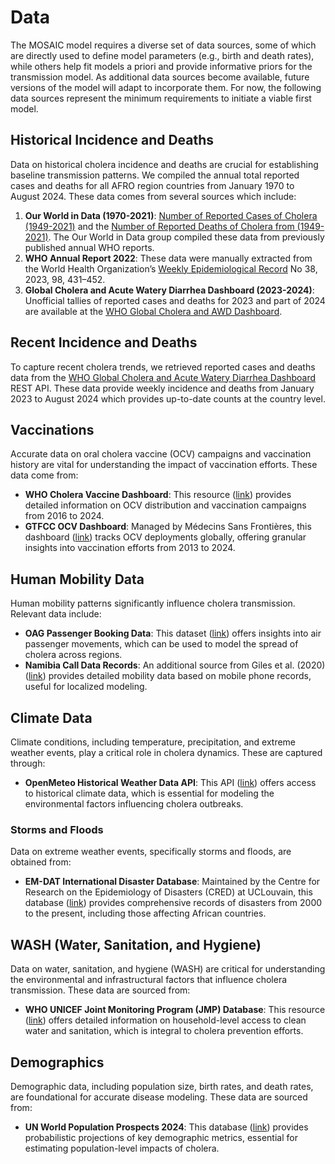 <!-- Google tag (gtag.js) -->
<script async src="https://www.googletagmanager.com/gtag/js?id=G-DKRGVPD7GE"></script>
<script>
  window.dataLayer = window.dataLayer || [];
  function gtag(){dataLayer.push(arguments);}
  gtag('js', new Date());

  gtag('config', 'G-DKRGVPD7GE');
</script>

# Data

The MOSAIC model requires a diverse set of data sources, some of which are directly used to define model parameters (e.g., birth and death rates), while others help fit models a priori and provide informative priors for the transmission model. As additional data sources become available, future versions of the model will adapt to incorporate them. For now, the following data sources represent the minimum requirements to initiate a viable first model.

## Historical Incidence and Deaths

Data on historical cholera incidence and deaths are crucial for establishing baseline transmission patterns. We compiled the annual total reported cases and deaths for all AFRO region countries from January 1970 to August 2024. These data comes from several sources which include:


1. **Our World in Data (1970-2021)**: [Number of Reported Cases of Cholera (1949-2021)](https://ourworldindata.org/grapher/number-reported-cases-of-cholera) and the [Number of Reported Deaths of Cholera from (1949-2021)](https://ourworldindata.org/grapher/number-of-reported-cholera-deaths). The Our World in Data group compiled these data from previously published annual WHO reports. 
2. **WHO Annual Report 2022**: These data were manually extracted from the World Health Organization's [Weekly Epidemiological Record](https://www.who.int/publications/journals/weekly-epidemiological-record) No 38, 2023, 98, 431–452.
3. **Global Cholera and Acute Watery Diarrhea Dashboard (2023-2024)**: Unofficial tallies of reported cases and deaths for 2023 and part of 2024 are available at the [WHO Global Cholera and AWD Dashboard](https://who-global-cholera-and-awd-dashboard-1-who.hub.arcgis.com/).


## Recent Incidence and Deaths

To capture recent cholera trends, we retrieved reported cases and deaths data from the [WHO Global Cholera and Acute Watery Diarrhea Dashboard](https://who-global-cholera-and-awd-dashboard-1-who.hub.arcgis.com/) REST API. These data provide weekly incidence and deaths from January 2023 to August 2024 which provides up-to-date counts at the country level.

## Vaccinations

Accurate data on oral cholera vaccine (OCV) campaigns and vaccination history are vital for understanding the impact of vaccination efforts. These data come from:

- **WHO Cholera Vaccine Dashboard**: This resource ([link](https://www.who.int/groups/icg/cholera)) provides detailed information on OCV distribution and vaccination campaigns from 2016 to 2024.
- **GTFCC OCV Dashboard**: Managed by Médecins Sans Frontières, this dashboard ([link](https://apps.epicentre-msf.org/public/app/gtfcc)) tracks OCV deployments globally, offering granular insights into vaccination efforts from 2013 to 2024.

## Human Mobility Data

Human mobility patterns significantly influence cholera transmission. Relevant data include:

- **OAG Passenger Booking Data**: This dataset ([link](https://www.oag.com/passenger-booking-data)) offers insights into air passenger movements, which can be used to model the spread of cholera across regions.
- **Namibia Call Data Records**: An additional source from Giles et al. (2020) ([link](https://www.pnas.org/content/117/36/22572)) provides detailed mobility data based on mobile phone records, useful for localized modeling.

## Climate Data

Climate conditions, including temperature, precipitation, and extreme weather events, play a critical role in cholera dynamics. These are captured through:

- **OpenMeteo Historical Weather Data API**: This API ([link](https://open-meteo.com/en/docs/historical-weather-api)) offers access to historical climate data, which is essential for modeling the environmental factors influencing cholera outbreaks.

### Storms and Floods

Data on extreme weather events, specifically storms and floods, are obtained from:

- **EM-DAT International Disaster Database**: Maintained by the Centre for Research on the Epidemiology of Disasters (CRED) at UCLouvain, this database ([link](https://www.emdat.be/)) provides comprehensive records of disasters from 2000 to the present, including those affecting African countries.

## WASH (Water, Sanitation, and Hygiene)

Data on water, sanitation, and hygiene (WASH) are critical for understanding the environmental and infrastructural factors that influence cholera transmission. These data are sourced from:

- **WHO UNICEF Joint Monitoring Program (JMP) Database**: This resource ([link](https://washdata.org/data/household)) offers detailed information on household-level access to clean water and sanitation, which is integral to cholera prevention efforts.

## Demographics

Demographic data, including population size, birth rates, and death rates, are foundational for accurate disease modeling. These data are sourced from:

- **UN World Population Prospects 2024**: This database ([link](https://population.un.org/wpp/Download/)) provides probabilistic projections of key demographic metrics, essential for estimating population-level impacts of cholera.

